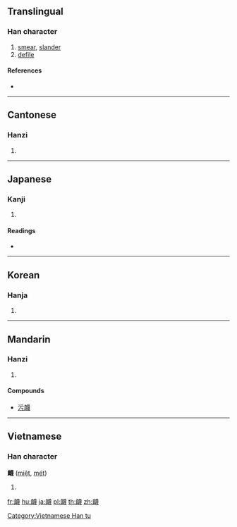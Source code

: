 {{character info/new}}
{{also|蔑}}
==Translingual==

===Han character===
{{Han char|rn=143|rad=血|as=15|sn=21|four=24153|canj=HTTWI}}

# [[smear]], [[slander]]
# [[defile]]

====References====
* {{Han ref|kx=1108.250|dkj=34023|dj=1570.290|hdz=53054.020|uh=884A|ud=34890|bh=F647|bd=63047}}

----

==Cantonese==

===Hanzi===
{{yue-hanzi|jyut=|y=mit6}}

# {{defn|lang=yue|sort=血15}}

----

==Japanese==

===Kanji===
{{ja-kanji|grade=|rs=血15}}

# {{defn|lang=ja|sort=血15}}

====Readings====
* {{ja-readings|on=[[べつ]] (betsu), [[めち]] (mechi), [[ばつ]] (batsu), [[まち]] (machi)|kun=|nanori=}}

----

==Korean==

===Hanja===
{{ko-hanja|hangeul=멸|eumhun=|rv=myeol|mr=myŏl|y=myel}}

# {{defn|lang=ko|sort=血15}}

----

==Mandarin==

===Hanzi===
{{cmn-hanzi|pin=[[miè]] ([[mie4]])|wg=mieh<sup>4</sup>}}

# {{defn|lang=cmn|sort=血15}}

====Compounds====
* [[污衊]]

----

==Vietnamese==

===Han character===
'''衊''' ([[miệt]], [[mét]])

# {{defn|lang=vi}}

[[Category:Vietnamese Han tu]]

[[fr:衊]]
[[hu:衊]]
[[ja:衊]]
[[pl:衊]]
[[th:衊]]
[[zh:衊]]
